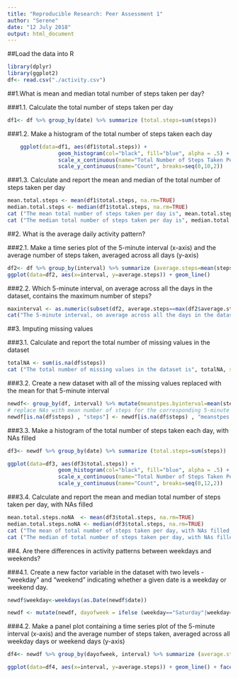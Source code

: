 ```yaml
---
title: "Reproducible Research: Peer Assessment 1"
author: "Serene"
date: "12 July 2018"
output: html_document
---
```


##Load the data into R
```r
library(dplyr)
library(ggplot2)
df<- read.csv("./activity.csv")
```

##1.What is mean and median total number of steps taken per day?
        
###1.1. Calculate the total number of steps taken per day

```r
df1<- df %>% group_by(date) %>% summarize (total.steps=sum(steps))
```
###1.2. Make a histogram of the total number of steps taken each day
```r
	ggplot(data=df1, aes(df1$total.steps)) + 
				geom_histogram(col="black", fill="blue", alpha = .5) +
				scale_x_continuous(name="Total Number of Steps Taken Per Day")+
				scale_y_continuous(name="Count", breaks=seq(0,10,2))
```

###1.3. Calculate and report the mean and median of the total number of steps taken per day
```r
mean.total.steps <- mean(df1$total.steps, na.rm=TRUE)
median.total.steps <- median(df1$total.steps, na.rm=TRUE)
cat ("The mean total number of steps taken per day is", mean.total.steps, sep = " ")
cat ("The median total number of steps taken per day is", median.total.steps, sep = " ")
```

##2. What is the average daily activity pattern?

###2.1. Make a time series plot of the 5-minute interval (x-axis) and the average number of steps taken, averaged across all days (y-axis)
```r
df2<- df %>% group_by(interval) %>% summarize (average.steps=mean(steps, na.rm = TRUE))
ggplot(data=df2, aes(x=interval, y=average.steps)) + geom_line()
```

###2.2. Which 5-minute interval, on average across all the days in the dataset, contains the maximum number of steps?
```r
maxinterval <- as.numeric(subset(df2, average.steps==max(df2$average.steps, na.rm=TRUE), select=interval))
cat("The 5-minute interval, on average across all the days in the dataset, that contains the maximum number of steps is", maxinterval, sep=" ")
```
##3. Imputing missing values

###3.1. Calculate and report the total number of missing values in the dataset
```r
totalNA <- sum(is.na(df$steps))
cat ("The total number of missing values in the dataset is", totalNA, sep=" ")	
```
###3.2. Create a new dataset with all of the missing values replaced with the mean for that 5-minute interval
```r
newdf<- group_by(df, interval) %>% mutate(meanstpes.byinterval=mean(steps, na.rm = TRUE))
# replace NAs with mean number of steps for the corresponding 5-minute interval
newdf[is.na(df$steps) , "steps"] <- newdf[is.na(df$steps) , "meanstpes.byinterval"]
```
###3.3. Make a histogram of the total number of steps taken each day, with NAs filled
```r
df3<- newdf %>% group_by(date) %>% summarize (total.steps=sum(steps))

ggplot(data=df3, aes(df3$total.steps)) + 
				geom_histogram(col="black", fill="blue", alpha = .5) +
				scale_x_continuous(name="Total Number of Steps Taken Per Day")+
				scale_y_continuous(name="Count", breaks=seq(0,12,2))
```

###3.4. Calculate and report the mean and median total number of steps taken per day, with NAs filled
```r
mean.total.steps.noNA  <- mean(df3$total.steps, na.rm=TRUE)
median.total.steps.noNA <- median(df3$total.steps, na.rm=TRUE)
cat ("The mean of total number of steps taken per day, with NAs filled, is", mean.total.steps.noNA, sep = " ")
cat ("The median of total number of steps taken per day, with NAs filled, is", median.total.steps.noNA, sep = " ")
```

##4. Are there differences in activity patterns between weekdays and weekends?

###4.1. Create a new factor variable in the dataset with two levels - "weekday" and "weekend" indicating whether a given date is a weekday or weekend day.
```r
newdf$weekday<-weekdays(as.Date(newdf$date))

newdf <- mutate(newdf, dayofweek = ifelse (weekday=="Saturday"|weekday=="Sunday", "weekend", "weekday"))
```
###4.2. Make a panel plot containing a time series plot of the 5-minute interval (x-axis) and the average number of steps taken, averaged across all weekday days or weekend days (y-axis) 
```r
df4<- newdf %>% group_by(dayofweek, interval) %>% summarize (average.steps=mean(steps, na.rm = TRUE))

ggplot(data=df4, aes(x=interval, y=average.steps)) + geom_line() + facet_grid(dayofweek ~ .)
```
